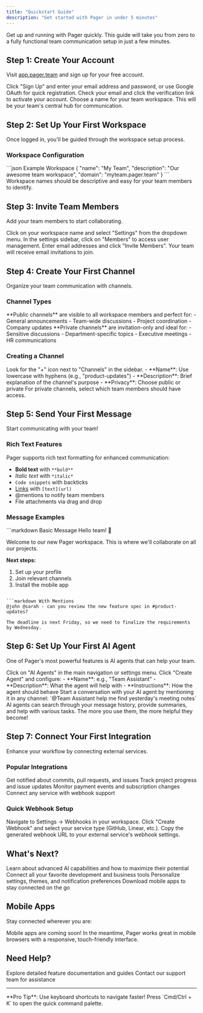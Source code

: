 ```yaml
---
title: "Quickstart Guide"
description: "Get started with Pager in under 5 minutes"
---
```


Get up and running with Pager quickly. This guide will take you from zero to a fully functional team communication setup in just a few minutes.

## Step 1: Create Your Account

Visit [app.pager.team](https://app.pager.team) and sign up for your free account.

<Steps>
  <Step title="Sign Up">
    Click "Sign Up" and enter your email address and password, or use Google OAuth for quick registration.
  </Step>
  
  <Step title="Verify Email">
    Check your email and click the verification link to activate your account.
  </Step>
  
  <Step title="Create Workspace">
    Choose a name for your team workspace. This will be your team's central hub for communication.
  </Step>
</Steps>

## Step 2: Set Up Your First Workspace

Once logged in, you'll be guided through the workspace setup process.

### Workspace Configuration

<CodeGroup>
```json Example Workspace
{
  "name": "My Team",
  "description": "Our awesome team workspace",
  "domain": "myteam.pager.team"
}
```
</CodeGroup>

<Note>
  Workspace names should be descriptive and easy for your team members to identify.
</Note>

## Step 3: Invite Team Members

Add your team members to start collaborating.

<Steps>
  <Step title="Navigate to Settings">
    Click on your workspace name and select "Settings" from the dropdown menu.
  </Step>
  
  <Step title="Go to Members">
    In the settings sidebar, click on "Members" to access user management.
  </Step>
  
  <Step title="Send Invitations">
    Enter email addresses and click "Invite Members". Your team will receive email invitations to join.
  </Step>
</Steps>

## Step 4: Create Your First Channel

Organize your team communication with channels.

### Channel Types

<Tabs>
  <Tab title="Public Channel">
    **Public channels** are visible to all workspace members and perfect for:
    - General announcements
    - Team-wide discussions  
    - Project coordination
    - Company updates
  </Tab>
  
  <Tab title="Private Channel">
    **Private channels** are invitation-only and ideal for:
    - Sensitive discussions
    - Department-specific topics
    - Executive meetings
    - HR communications
  </Tab>
</Tabs>

### Creating a Channel

<Steps>
  <Step title="Click the Plus Icon">
    Look for the "+" icon next to "Channels" in the sidebar.
  </Step>
  
  <Step title="Configure Channel">
    - **Name**: Use lowercase with hyphens (e.g., "product-updates")
    - **Description**: Brief explanation of the channel's purpose
    - **Privacy**: Choose public or private
  </Step>
  
  <Step title="Add Members">
    For private channels, select which team members should have access.
  </Step>
</Steps>

## Step 5: Send Your First Message

Start communicating with your team!

### Rich Text Features

Pager supports rich text formatting for enhanced communication:

- **Bold text** with `**bold**`
- *Italic text* with `*italic*`
- `Code snippets` with backticks
- [Links](https://pager.team) with `[text](url)`
- @mentions to notify team members
- File attachments via drag and drop

### Message Examples

<CodeGroup>
```markdown Basic Message
Hello team! 👋 

Welcome to our new Pager workspace. This is where we'll collaborate on all our projects.

**Next steps:**
1. Set up your profile
2. Join relevant channels  
3. Install the mobile app
```

```markdown With Mentions
@john @sarah - can you review the new feature spec in #product-updates?

The deadline is next Friday, so we need to finalize the requirements by Wednesday.
```
</CodeGroup>

## Step 6: Set Up Your First AI Agent

One of Pager's most powerful features is AI agents that can help your team.

<Steps>
  <Step title="Navigate to AI Agents">
    Click on "AI Agents" in the main navigation or settings menu.
  </Step>
  
  <Step title="Create Agent">
    Click "Create Agent" and configure:
    - **Name**: e.g., "Team Assistant"  
    - **Description**: What the agent will help with
    - **Instructions**: How the agent should behave
  </Step>
  
  <Step title="Test Your Agent">
    Start a conversation with your AI agent by mentioning it in any channel: `@Team Assistant help me find yesterday's meeting notes`
  </Step>
</Steps>

<Tip>
  AI agents can search through your message history, provide summaries, and help with various tasks. The more you use them, the more helpful they become!
</Tip>

## Step 7: Connect Your First Integration

Enhance your workflow by connecting external services.

### Popular Integrations

<CardGroup cols={2}>
  <Card title="GitHub" icon="github" href="/integrations/webhooks/github">
    Get notified about commits, pull requests, and issues
  </Card>
  
  <Card title="Linear" icon="linear" href="/integrations/webhooks/linear">
    Track project progress and issue updates
  </Card>
  
  <Card title="Stripe" icon="credit-card" href="/integrations/webhooks/stripe">
    Monitor payment events and subscription changes
  </Card>
  
  <Card title="Custom" icon="webhook" href="/integrations/webhooks/custom">
    Connect any service with webhook support
  </Card>
</CardGroup>

### Quick Webhook Setup

<Steps>
  <Step title="Go to Webhooks">
    Navigate to Settings → Webhooks in your workspace.
  </Step>
  
  <Step title="Create Webhook">
    Click "Create Webhook" and select your service type (GitHub, Linear, etc.).
  </Step>
  
  <Step title="Configure Service">
    Copy the generated webhook URL to your external service's webhook settings.
  </Step>
</Steps>

## What's Next?

<CardGroup cols={2}>
  <Card title="Explore AI Features" icon="robot" href="/features/ai-agents">
    Learn about advanced AI capabilities and how to maximize their potential
  </Card>
  
  <Card title="Set Up Integrations" icon="plug" href="/integrations/webhooks/overview">
    Connect all your favorite development and business tools
  </Card>
  
  <Card title="Customize Your Workspace" icon="palette" href="/admin/workspaces">
    Personalize settings, themes, and notification preferences
  </Card>
  
  <Card title="Mobile Setup" icon="mobile" href="#mobile-apps">
    Download mobile apps to stay connected on the go
  </Card>
</CardGroup>

## Mobile Apps

Stay connected wherever you are:

<Note>
  Mobile apps are coming soon! In the meantime, Pager works great in mobile browsers with a responsive, touch-friendly interface.
</Note>

## Need Help?

<CardGroup cols={2}>
  <Card title="Documentation" icon="book" href="/features/messaging">
    Explore detailed feature documentation and guides
  </Card>
  
  <Card title="Support" icon="envelope" href="mailto:support@pager.team">
    Contact our support team for assistance
  </Card>
</CardGroup>

---

<Tip>
  **Pro Tip**: Use keyboard shortcuts to navigate faster! Press `Cmd/Ctrl + K` to open the quick command palette.
</Tip>
